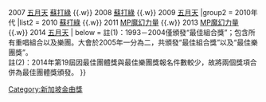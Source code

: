 {{Navbox
|name  = 新加坡金曲獎最佳樂團
|title = [[新加坡金曲獎]]最佳樂團
|titlestyle=background:	#FFFF00
|group1 = 2000年代
|list1 = {{nowrap begin}}
2005 [[五月天]] {{.w}}
2007 [[五月天]]  [[蘇打綠]] {{.w}}
2008 [[蘇打綠]] {{.w}}
2009 [[五月天]] 
{{nowrap end}}
|group2 = 2010年代
|list2 = {{nowrap begin}}
2010 [[蘇打綠]] {{.w}}
2011 [[MP魔幻力量]] {{.w}}
2013 [[MP魔幻力量]] {{.w}}
2014 [[五月天]] 
{{nowrap end}}
| below = 註(1)：1993－2004僅頒發“最佳組合獎”；包含所有重唱組合以及樂團。大會於2005年一分為二，共頒發“最佳組合獎”以及“最佳樂團獎”。<br/>註(2)：2014年第19屆因最佳團體獎與最佳樂團獎報名件數較少，故將兩個獎項合併為最佳團體獎頒發。
}}<noinclude>
[[Category:新加坡金曲獎]]
</noinclude>